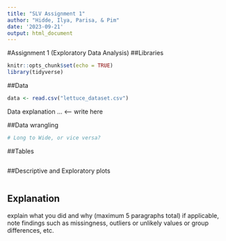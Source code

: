 ```yaml
---
title: "SLV Assignment 1"
author: "Hidde, Ilya, Parisa, & Pim"
date: '2023-09-21'
output: html_document
---
```


#Assignment 1 (Exploratory Data Analysis)
##Libraries
```r
knitr::opts_chunk$set(echo = TRUE)
library(tidyverse)
```


##Data
```r
data <- read.csv("lettuce_dataset.csv")
```

Data explanation
... <-- write here


##Data wrangling
```r
# Long to Wide, or vice versa?
```


##Tables
```r

```

##Descriptive and Exploratory plots
```r

```


## Explanation
explain what you did and why (maximum 5 paragraphs total) if applicable, note findings such as missingness, outliers or unlikely values or group differences, etc.